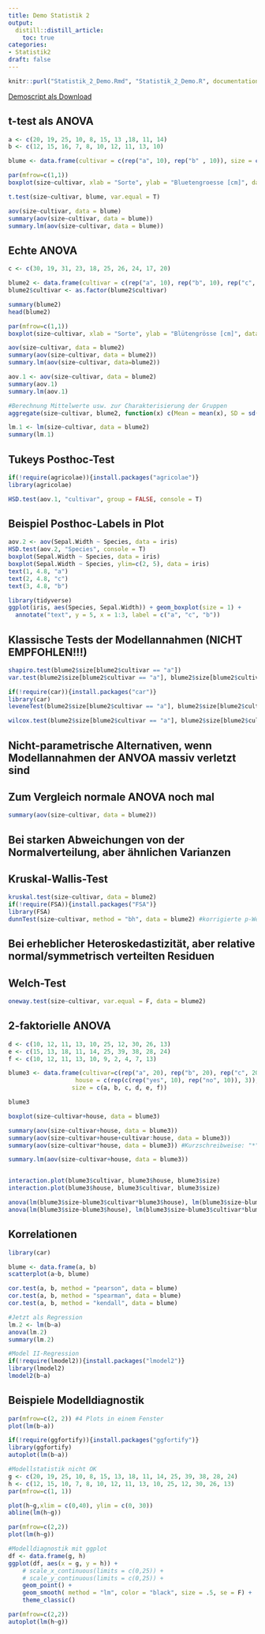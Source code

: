 ```yaml
---
title: Demo Statistik 2
output: 
  distill::distill_article:
    toc: true
categories:
- Statistik2
draft: false
---
```


```r
knitr::purl("Statistik_2_Demo.Rmd", "Statistik_2_Demo.R", documentation = 0)
```


[Demoscript als Download](Statistik_2_Demo.R)

## t-test als ANOVA 

```r
a <- c(20, 19, 25, 10, 8, 15, 13 ,18, 11, 14)
b <- c(12, 15, 16, 7, 8, 10, 12, 11, 13, 10)

blume <- data.frame(cultivar = c(rep("a", 10), rep("b" , 10)), size = c(a, b))

par(mfrow=c(1,1))
boxplot(size~cultivar, xlab = "Sorte", ylab = "Bluetengroesse [cm]", data=blume)

t.test(size~cultivar, blume, var.equal = T)

aov(size~cultivar, data = blume)
summary(aov(size~cultivar, data = blume))
summary.lm(aov(size~cultivar, data = blume))
```


## Echte ANOVA

```r
c <- c(30, 19, 31, 23, 18, 25, 26, 24, 17, 20)

blume2 <- data.frame(cultivar = c(rep("a", 10), rep("b", 10), rep("c", 10)), size=c(a, b, c))
blume2$cultivar <- as.factor(blume2$cultivar)

summary(blume2)             
head(blume2)

par(mfrow=c(1,1))
boxplot(size~cultivar, xlab = "Sorte", ylab = "Blütengrösse [cm]", data = blume2)

aov(size~cultivar, data = blume2)
summary(aov(size~cultivar, data = blume2))
summary.lm(aov(size~cultivar, data=blume2))

aov.1 <- aov(size~cultivar, data = blume2)
summary(aov.1)
summary.lm(aov.1)

#Berechnung Mittelwerte usw. zur Charakterisierung der Gruppen
aggregate(size~cultivar, blume2, function(x) c(Mean = mean(x), SD = sd(x), Min = min(x), Max=max(x)))

lm.1 <- lm(size~cultivar, data = blume2)
summary(lm.1)
```


## Tukeys Posthoc-Test

```r
if(!require(agricolae)){install.packages("agricolae")}
library(agricolae)

HSD.test(aov.1, "cultivar", group = FALSE, console = T)
```


## Beispiel Posthoc-Labels in Plot

```r
aov.2 <- aov(Sepal.Width ~ Species, data = iris)
HSD.test(aov.2, "Species", console = T)
boxplot(Sepal.Width ~ Species, data = iris)
boxplot(Sepal.Width ~ Species, ylim=c(2, 5), data = iris)
text(1, 4.8, "a")
text(2, 4.8, "c")
text(3, 4.8, "b")

library(tidyverse)
ggplot(iris, aes(Species, Sepal.Width)) + geom_boxplot(size = 1) +
  annotate("text", y = 5, x = 1:3, label = c("a", "c", "b"))
```


## Klassische Tests der Modellannahmen (NICHT EMPFOHLEN!!!) 

```r
shapiro.test(blume2$size[blume2$cultivar == "a"])
var.test(blume2$size[blume2$cultivar == "a"], blume2$size[blume2$cultivar == "b"])

if(!require(car)){install.packages("car")}
library(car)
leveneTest(blume2$size[blume2$cultivar == "a"], blume2$size[blume2$cultivar == "b"], center=mean)

wilcox.test(blume2$size[blume2$cultivar == "a"], blume2$size[blume2$cultivar == "b"])
```


## Nicht-parametrische Alternativen, wenn Modellannahmen der ANVOA massiv verletzt sind

## Zum Vergleich normale ANOVA noch mal

```r
summary(aov(size~cultivar, data = blume2))
```

## Bei starken Abweichungen von der Normalverteilung, aber ähnlichen Varianzen

## Kruskal-Wallis-Test

```r
kruskal.test(size~cultivar, data = blume2)
if(!require(FSA)){install.packages("FSA")} 
library(FSA)
dunnTest(size~cultivar, method = "bh", data = blume2) #korrigierte p-Werte nach Bejamini-Hochberg
```

## Bei erheblicher Heteroskedastizität, aber relative normal/symmetrisch verteilten Residuen

## Welch-Test

```r
oneway.test(size~cultivar, var.equal = F, data = blume2)
```

## 2-faktorielle ANOVA

```r
d <- c(10, 12, 11, 13, 10, 25, 12, 30, 26, 13)
e <- c(15, 13, 18, 11, 14, 25, 39, 38, 28, 24)
f <- c(10, 12, 11, 13, 10, 9, 2, 4, 7, 13)

blume3 <- data.frame(cultivar=c(rep("a", 20), rep("b", 20), rep("c", 20)),
                   house = c(rep(c(rep("yes", 10), rep("no", 10)), 3)),
                  size = c(a, b, c, d, e, f))
```
```r
blume3
```

```r
boxplot(size~cultivar+house, data = blume3)

summary(aov(size~cultivar+house, data = blume3))
summary(aov(size~cultivar+house+cultivar:house, data = blume3)) 
summary(aov(size~cultivar*house, data = blume3)) #Kurzschreibweise: "*" bedeutet, dass Interaktion zwischen cultivar und house eingeschlossen wird

summary.lm(aov(size~cultivar+house, data = blume3))


interaction.plot(blume3$cultivar, blume3$house, blume3$size)
interaction.plot(blume3$house, blume3$cultivar, blume3$size)

anova(lm(blume3$size~blume3$cultivar*blume3$house), lm(blume3$size~blume3$cultivar+blume3$house))
anova(lm(blume3$size~blume3$house), lm(blume3$size~blume3$cultivar*blume3$house))
```


## Korrelationen

```r
library(car)

blume <- data.frame(a, b)
scatterplot(a~b, blume)

cor.test(a, b, method = "pearson", data = blume)
cor.test(a, b, method = "spearman", data = blume)
cor.test(a, b, method = "kendall", data = blume) 

#Jetzt als Regression
lm.2 <- lm(b~a)
anova(lm.2)
summary(lm.2)

#Model II-Regression
if(!require(lmodel2)){install.packages("lmodel2")} 
library(lmodel2)
lmodel2(b~a)
```

## Beispiele Modelldiagnostik

```r
par(mfrow=c(2, 2)) #4 Plots in einem Fenster
plot(lm(b~a))

if(!require(ggfortify)){install.packages("ggfortify")}
library(ggfortify)
autoplot(lm(b~a))

#Modellstatistik nicht OK
g <- c(20, 19, 25, 10, 8, 15, 13, 18, 11, 14, 25, 39, 38, 28, 24)
h <- c(12, 15, 10, 7, 8, 10, 12, 11, 13, 10, 25, 12, 30, 26, 13)
par(mfrow=c(1, 1))

plot(h~g,xlim = c(0,40), ylim = c(0, 30))
abline(lm(h~g))

par(mfrow=c(2,2))
plot(lm(h~g))

#Modelldiagnostik mit ggplot
df <- data.frame(g, h)
ggplot(df, aes(x = g, y = h)) + 
    # scale_x_continuous(limits = c(0,25)) +
    # scale_y_continuous(limits = c(0,25)) +
    geom_point() +
    geom_smooth( method = "lm", color = "black", size = .5, se = F) + 
    theme_classic()

par(mfrow=c(2,2))
autoplot(lm(h~g))
```
